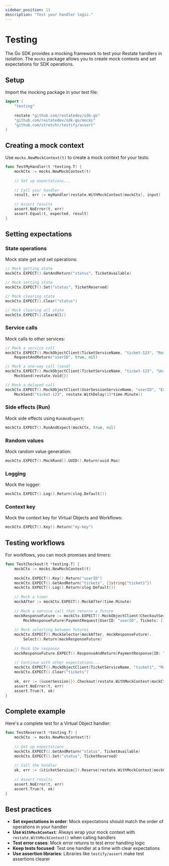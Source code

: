 ```yaml
---
sidebar_position: 11
description: "Test your handler logic."
---
```


# Testing

The Go SDK provides a mocking framework to test your Restate handlers in isolation. The `mocks` package allows you to create mock contexts and set expectations for SDK operations.

## Setup

Import the mocking package in your test file:

```go {"CODE_LOAD::go/develop/testing.go#imports"}
import (
    "testing"
    
    restate "github.com/restatedev/sdk-go"
    "github.com/restatedev/sdk-go/mocks"
    "github.com/stretchr/testify/assert"
)
```

## Creating a mock context

Use `mocks.NewMockContext(t)` to create a mock context for your tests:

```go {"CODE_LOAD::go/develop/testing.go#mock_context"}
func TestMyHandler(t *testing.T) {
    mockCtx := mocks.NewMockContext(t)
    
    // Set up expectations...
    
    // Call your handler
    result, err := myHandler(restate.WithMockContext(mockCtx), input)
    
    // Assert results
    assert.NoError(t, err)
    assert.Equal(t, expected, result)
}
```

## Setting expectations

### State operations

Mock state get and set operations:

```go {"CODE_LOAD::go/develop/testing.go#state_get"}
// Mock getting state
mockCtx.EXPECT().GetAndReturn("status", TicketAvailable)
```

```go {"CODE_LOAD::go/develop/testing.go#state_set"}
// Mock setting state
mockCtx.EXPECT().Set("status", TicketReserved)
```

```go {"CODE_LOAD::go/develop/testing.go#state_clear"}
// Mock clearing state
mockCtx.EXPECT().Clear("status")
```

```go {"CODE_LOAD::go/develop/testing.go#state_clear_all"}
// Mock clearing all state
mockCtx.EXPECT().ClearAll()
```

### Service calls

Mock calls to other services:

```go {"CODE_LOAD::go/develop/testing.go#service_call"}
// Mock a service call
mockCtx.EXPECT().MockObjectClient(TicketServiceName, "ticket-123", "Reserve").
    RequestAndReturn("userID", true, nil)
```

```go {"CODE_LOAD::go/develop/testing.go#one_way_call"}
// Mock a one-way call (send)
mockCtx.EXPECT().MockObjectClient(TicketServiceName, "ticket-123", "Unreserve").
    MockSend(restate.Void{})
```

```go {"CODE_LOAD::go/develop/testing.go#delayed_call"}
// Mock a delayed call
mockCtx.EXPECT().MockObjectClient(UserSessionServiceName, "userID", "ExpireTicket").
    MockSend("ticket-123", restate.WithDelay(15*time.Minute))
```

### Side effects (Run)

Mock side effects using `RunAndExpect`:

```go
mockCtx.EXPECT().RunAndExpect(mockCtx, true, nil)
```

### Random values

Mock random value generation:

```go
mockCtx.EXPECT().MockRand().UUID().Return(uuid.Max)
```

### Logging

Mock the logger:

```go
mockCtx.EXPECT().Log().Return(slog.Default())
```

### Context key

Mock the context key for Virtual Objects and Workflows:

```go
mockCtx.EXPECT().Key().Return("my-key")
```

## Testing workflows

For workflows, you can mock promises and timers:

```go
func TestCheckout(t *testing.T) {
    mockCtx := mocks.NewMockContext(t)
    
    mockCtx.EXPECT().Key().Return("userID")
    mockCtx.EXPECT().GetAndReturn("tickets", []string{"ticket1"})
    mockCtx.EXPECT().Log().Return(slog.Default())
    
    // Mock a timer
    mockAfter := mockCtx.EXPECT().MockAfter(time.Minute)
    
    // Mock a service call that returns a future
    mockResponseFuture := mockCtx.EXPECT().MockObjectClient(CheckoutServiceName, "", "Payment").
        MockResponseFuture(PaymentRequest{UserID: "userID", Tickets: []string{"ticket1"}})
    
    // Mock selecting between futures
    mockCtx.EXPECT().MockSelector(mockAfter, mockResponseFuture).
        Select().Return(mockResponseFuture)
    
    // Mock the response
    mockResponseFuture.EXPECT().ResponseAndReturn(PaymentResponse{ID: "paymentID", Price: 30}, nil)
    
    // Continue with other expectations...
    mockCtx.EXPECT().MockObjectClient(TicketServiceName, "ticket1", "MarkAsSold").MockSend(restate.Void{})
    mockCtx.EXPECT().Clear("tickets")
    
    ok, err := (&userSession{}).Checkout(restate.WithMockContext(mockCtx), restate.Void{})
    assert.NoError(t, err)
    assert.True(t, ok)
}
```

## Complete example

Here's a complete test for a Virtual Object handler:

```go
func TestReserve(t *testing.T) {
    mockCtx := mocks.NewMockContext(t)
    
    // Set up expectations
    mockCtx.EXPECT().GetAndReturn("status", TicketAvailable)
    mockCtx.EXPECT().Set("status", TicketReserved)
    
    // Call the handler
    ok, err := (&ticketService{}).Reserve(restate.WithMockContext(mockCtx), restate.Void{})
    
    // Assert results
    assert.NoError(t, err)
    assert.True(t, ok)
}
```

## Best practices

- **Set expectations in order**: Mock expectations should match the order of operations in your handler
- **Use `WithMockContext`**: Always wrap your mock context with `restate.WithMockContext()` when calling handlers
- **Test error cases**: Mock error returns to test error handling logic
- **Keep tests focused**: Test one handler at a time with clear expectations
- **Use assertion libraries**: Libraries like `testify/assert` make test assertions clearer
